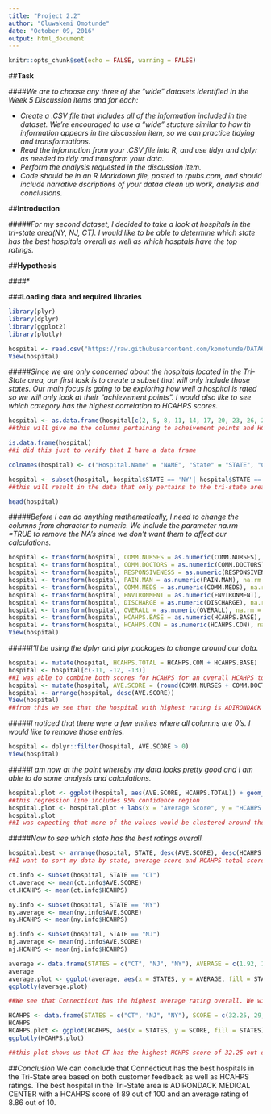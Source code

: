 ```yaml
---
title: "Project 2.2"
author: "Oluwakemi Omotunde"
date: "October 09, 2016"
output: html_document
---
```

``` r
knitr::opts_chunk$set(echo = FALSE, warning = FALSE)

```

##**Task**  

####*We are to choose any three of the "wide" datasets identified in the Week 5 Discussion items and for each:*

+ *Create a .CSV file that includes all of the information included in the dataset. We're encouraged to use a "wide" stucture similar to how th information appears in the discussion item, so we can practice tidying and transformations.*
+ *Read the information from your .CSV file into R, and use tidyr and dplyr as needed to tidy and transform your data.*
+ *Perform the analysis requested in the discussion item.*
+ *Code should be in an R Markdown file, posted to rpubs.com, and should include narrative dscriptions of your dataa clean up work, analysis and conclusions.*

##**Introduction**  

#####*For my second dataset, I decided to take a look at hospitals in the tri-state area(NY, NJ, CT). I would like to be able to determine which state has the best hospitals overall as well as which hosptals have the top ratings.*

##**Hypothesis**

####*


###**Loading data and required libraries**

```r
library(plyr)
library(dplyr)
library(ggplot2)
library(plotly)

hospital <- read.csv("https://raw.githubusercontent.com/komotunde/DATA607/master/Project%202/Hospital%20Info.csv", colClasses = "character")
View(hospital)
```

#####*Since we are only concerned about the hospitals located  in the Tri-State area, our first task is to create a subset that will only include those states. Our main focus is going to be exploring how well a hospital is rated so we will only look at their "achievement points". I would also like to see which category has the highest correlation to HCAHPS scores.*

```r
hospital <- as.data.frame(hospital[c(2, 5, 8, 11, 14, 17, 20, 23, 26, 29, 32, 33)])  
##this will give me the columns pertaining to acheivement points and HCAHPS base and consistency score

is.data.frame(hospital)  
##i did this just to verify that I have a data frame

colnames(hospital) <- c("Hospital.Name" = "NAME", "State" = "STATE", "Communication.with.Nurses.Achievement.Points" = "COMM.NURSES", "Communication.with.Doctors.Achievement.Points" = "COMM.DOCTORS", "Responsiveness.of.Hospital.Staff.Achievement.Points" = "RESPONSIVENESS", "Pain.Management.Achievement.Points" = "PAIN.MAN", "Communication.about.Medicines.Achievement.Points" = "COMM.MEDS", "Cleanliness.and.Quietness.of.Hospital.Environment.Achievement.Points" = "ENVIRONMENT", "Discharge.Information.Achievement.Points" = "DISCHARGE", "Overall..Rating.of.Hospital.Achievement.Points" = "OVERALL", "HCAHPS.Base.Score" = "HCAHPS.BASE", "HCAHPS.Consistency.Score" = "HCAHPS.CON")

hospital <- subset(hospital, hospital$STATE == 'NY'| hospital$STATE == 'NJ'| hospital$STATE == 'CT')   
##this will result in the data that only pertains to the tri-state area

head(hospital)
```

#####*Before I can do anything mathematically, I need to change the columns from character to numeric. We include the parameter na.rm =TRUE to remove the NA's since we don't want them to affect our calculations.*

```r
hospital <- transform(hospital, COMM.NURSES = as.numeric(COMM.NURSES), na.rm = TRUE, warning = FALSE)
hospital <- transform(hospital, COMM.DOCTORS = as.numeric(COMM.DOCTORS), na.rm = TRUE, warning = FALSE)
hospital <- transform(hospital, RESPONSIVENESS = as.numeric(RESPONSIVENESS), na.rm = TRUE, warning = FALSE)
hospital <- transform(hospital, PAIN.MAN = as.numeric(PAIN.MAN), na.rm = TRUE, warning = FALSE)
hospital <- transform(hospital, COMM.MEDS = as.numeric(COMM.MEDS), na.rm = TRUE, warning = FALSE )
hospital <- transform(hospital, ENVIRONMENT = as.numeric(ENVIRONMENT), na.rm = TRUE, warning = FALSE)
hospital <- transform(hospital, DISCHARGE = as.numeric(DISCHARGE), na.rm = TRUE, warning = FALSE)
hospital <- transform(hospital, OVERALL = as.numeric(OVERALL), na.rm = TRUE, warning = FALSE)
hospital <- transform(hospital, HCAHPS.BASE = as.numeric(HCAHPS.BASE), na.rm = TRUE, warning = FALSE)
hospital <- transform(hospital, HCAHPS.CON = as.numeric(HCAHPS.CON), na.rm = TRUE, warning = FALSE)
View(hospital)
```

#####*I'll be using the dplyr and plyr packages to change around our data.*

```r
hospital <- mutate(hospital, HCAHPS.TOTAL = HCAHPS.CON + HCAHPS.BASE)
hospital <- hospital[c(-11, -12, -13)]
##I was able to combine both scores for HCAHPS for an overall HCAHPS total and removed the columns not needed. 
hospital <- mutate(hospital, AVE.SCORE = (round(COMM.NURSES + COMM.DOCTORS + RESPONSIVENESS + PAIN.MAN + COMM.MEDS + ENVIRONMENT + DISCHARGE)/7))
hospital <- arrange(hospital, desc(AVE.SCORE))
View(hospital)
##from this we see that the hospital with highest rating is ADIRONDACK MEDICAL CENTER

```

#####*I noticed that there were a few entires where all columns are 0's. I would like to remove those entries.*

```r
hospital <- dplyr::filter(hospital, AVE.SCORE > 0)
View(hospital)
```

#####*I am now at the point whereby my data looks pretty good and I am able to do some analysis and calculations.* 

```r
hospital.plot <- ggplot(hospital, aes(AVE.SCORE, HCAHPS.TOTAL)) + geom_point() +geom_smooth(method = lm) 
##this regression line includes 95% confidence region
hospital.plot <- hospital.plot + labs(x = "Average Score", y = "HCAHPS SCORE", title = "HCAHPS VS. AVERAGE SCORE")
hospital.plot
##I was expecting that more of the values would be clustered around the line, showing a strong correlation between HCAHPS Scores and Average score overall. This is not the case.
```

#####*Now to see which state has the best ratings overall.*

```r
hospital.best <- arrange(hospital, STATE, desc(AVE.SCORE), desc(HCAHPS.TOTAL))
##I want to sort my data by state, average score and HCAHPS total score

ct.info <- subset(hospital, STATE == "CT")
ct.average <- mean(ct.info$AVE.SCORE)
ct.HCAHPS <- mean(ct.info$HCAHPS)

ny.info <- subset(hospital, STATE == "NY")
ny.average <- mean(ny.info$AVE.SCORE)
ny.HCAHPS <- mean(ny.info$HCAHPS)

nj.info <- subset(hospital, STATE == "NJ")
nj.average <- mean(nj.info$AVE.SCORE)
nj.HCAHPS <- mean(nj.info$HCAHPS)

average <- data.frame(STATES = c("CT", "NJ", "NY"), AVERAGE = c(1.92, 1.20, 1.56 ))
average
average.plot <- ggplot(average, aes(x = STATES, y = AVERAGE, fill = STATES)) + geom_bar(stat = "identity") + ggtitle("AVERAGE RATING BY STATE")
ggplotly(average.plot)

##We see that Connecticut has the highest average rating overall. We will do the  same thing for HCAPH scores. I would guess that CT will also have the highest HCAPH score.

HCAHPS <- data.frame(STATES = c("CT", "NJ", "NY"), SCORE = c(32.25, 29, 30.3))
HCAHPS
HCAHPS.plot <- ggplot(HCAHPS, aes(x = STATES, y = SCORE, fill = STATES)) + geom_bar(stat = "identity") + ggtitle("HCAHPS SCORE BY STATE")
ggplotly(HCAHPS.plot)

##this plot shows us that CT has the highest HCHPS score of 32.25 out of 100. 

```


##*Conclusion*
We can conclude that Connecticut has the best hospitals in the Tri-State area based on both customer feedback as well as HCAHPS ratings. The best hospital in the Tri-State area is ADIRONDACK MEDICAL CENTER with a HCAHPS score of 89 out of 100 and an average rating of 8.86 out of 10. 

